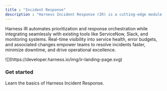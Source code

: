 ```yaml
---
title : "Incident Response"
description : "Harness Incident Response (IR) is a cutting-edge module that revolutionizes incident management by focusing on proactive issue prevention and accelerated resolution. A key differentiator is its ability to correlate change events from disparate sources, such as CI/CD pipelines, Feature Flags, 3rd Party changes, and deployments, providing unparalleled context for incident attribution. "
---
```


Harness IR automates prioritization and response orchestration while integrating seamlessly with existing tools like ServiceNow, Slack, and monitoring systems. Real-time visibility into service health, error budgets, and associated changes empower teams to resolve incidents faster, minimize downtime, and drive operational excellence.

<Frame>
![](https://developer.harness.io/img/ir-landing-page.svg)
</Frame>

### Get started
<CardGroup>
<Card title="Revolutionize incident management by focusing on proactive issue prevention and accelerated resolution" icon="angle-right" iconType="solid" href="https://developer.harness.io/docs/incident-response/get-started/overview">

Learn the basics of Harness Incident Response.

</Card>
</CardGroup>
